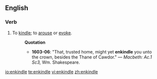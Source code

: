 ==English==
===Verb===
{{en-verb|enkindl|ing}}
# To [[kindle]]; to [[arouse]] or [[evoke]].
#: '''Quotation'''
#:* '''1603-06''': "That, trusted home, might yet '''enkindle''' you unto the crown, besides the Thane of Cawdor." &mdash; ''Macbeth: Ac.1 Sc3,'' Wm.&nbsp;Shakespeare.

[[io:enkindle]]
[[te:enkindle]]
[[vi:enkindle]]
[[zh:enkindle]]